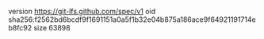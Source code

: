 version https://git-lfs.github.com/spec/v1
oid sha256:f2562bd6bcdf9f1691151a0a5f1b32e04b875a186ace9f64921191714eb8fc92
size 63898
